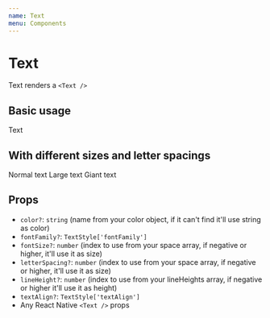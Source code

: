 ```yaml
---
name: Text
menu: Components
---
```




# Text

Text renders a `<Text />`

## Basic usage

<Playground>
  <Text fontSize={3} color="salmon">
    Text
  </Text>
</Playground>

## With different sizes and letter spacings

<Playground>
  <Box>
    <Text fontSize={1}>Normal text</Text>
    <Text fontSize={4} letterSpacing={1}>
      Large text
    </Text>
    <Text fontSize={36} letterSpacing={2}>
      Giant text
    </Text>
  </Box>
</Playground>

## Props

- `color?`: `string` (name from your color object, if it can't find it'll use string as color)
- `fontFamily?`: `TextStyle['fontFamily']`
- `fontSize?`: `number` (index to use from your space array, if negative or higher, it'll use it as size)
- `letterSpacing?`: `number` (index to use from your space array, if negative or higher, it'll use it as size)
- `lineHeight?`: `number` (index to use from your lineHeights array, if negative or higher it'll use it as height)
- `textAlign?`: `TextStyle['textAlign']`
- Any React Native `<Text />` props
